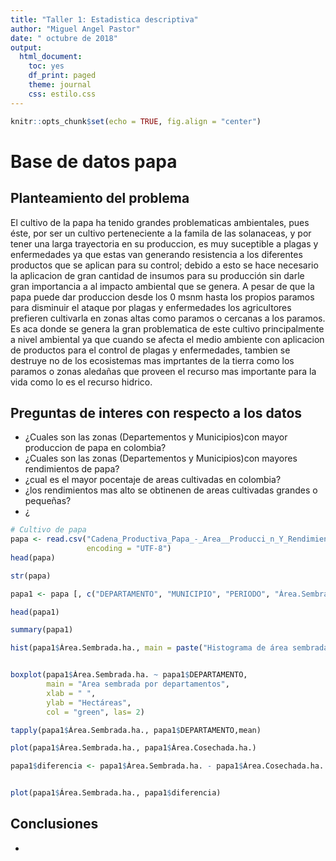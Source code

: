 ---
title: "Taller 1: Estadistica descriptiva"
author: "Miguel Angel Pastor"
date: " octubre de 2018"
output: 
  html_document:
    toc: yes
    df_print: paged
    theme: journal
    css: estilo.css
---

```{r setup, include=FALSE}
knitr::opts_chunk$set(echo = TRUE, fig.align = "center")
```

# Base de datos papa
## Planteamiento del problema 

El cultivo de la papa ha tenido grandes problematicas ambientales, pues éste, por ser un cultivo perteneciente a la famila de las solanaceas, y por tener una larga trayectoria en su produccion,  es muy suceptible a plagas y enfermedades ya que estas van generando resistencia a los diferentes productos que se aplican para su control; debido a esto se hace necesario la aplicacion de gran cantidad de insumos para su producción sin darle gran importancia a al impacto ambiental que se genera.
A pesar de que la papa puede dar produccion desde los 0 msnm hasta los propios paramos para disminuir el ataque por plagas y enfermedades los agricultores prefieren cultivarla en zonas altas como paramos o cercanas a los paramos. Es aca donde se genera la gran problematica de este cultivo principalmente a nivel ambiental ya que cuando se afecta el medio ambiente con aplicacion de productos para el control de plagas y enfermedades, tambien se destruye no de los ecosistemas mas imprtantes de la tierra como los paramos o zonas aledañas que proveen el recurso mas importante para la vida como lo es el recurso hidrico. 

## Preguntas de interes con respecto a los datos

  * ¿Cuales son las zonas (Departementos y Municipios)con mayor produccion de papa en colombia? 
  * ¿Cuales son las zonas (Departementos y Municipios)con mayores rendimientos de papa?
  * ¿cual es el mayor pocentaje de areas cultivadas en colombia?
  * ¿los rendimientos mas alto se obtinenen de areas cultivadas grandes o pequeñas?
  * ¿ 
  
  
```{r}
# Cultivo de papa
papa <- read.csv("Cadena_Productiva_Papa_-_Area__Producci_n_Y_Rendimiento.csv",
                 encoding = "UTF-8")
head(papa)
```

```{r}
str(papa)
```
  

```{r}
papa1 <- papa [, c("DEPARTAMENTO", "MUNICIPIO", "PERIODO", "Área.Sembrada.ha.", "Área.Cosechada.ha.", "Rendimiento.t.ha.", "Producción.t.")]

head(papa1)


```
  
```{r}
summary(papa1)
```
  
   
```{r}
hist(papa1$Área.Sembrada.ha., main = paste("Histograma de área sembrada"), xlab = "Área sembrada", ylab = "Frecuencia", col = "green4")



```
   
   
   
```{r}
boxplot(papa1$Área.Sembrada.ha. ~ papa1$DEPARTAMENTO,
        main = "Area sembrada por departamentos",
        xlab = " ",
        ylab = "Hectáreas",
        col = "green", las= 2)
```
   
```{r}
tapply(papa1$Área.Sembrada.ha., papa1$DEPARTAMENTO,mean)
```
   
```{r}
plot(papa1$Área.Sembrada.ha., papa1$Área.Cosechada.ha.)
```
   
   
```{r}
papa1$diferencia <- papa1$Área.Sembrada.ha. - papa1$Área.Cosechada.ha.


plot(papa1$Área.Sembrada.ha., papa1$diferencia)


```
   
   
## Conclusiones 

 *